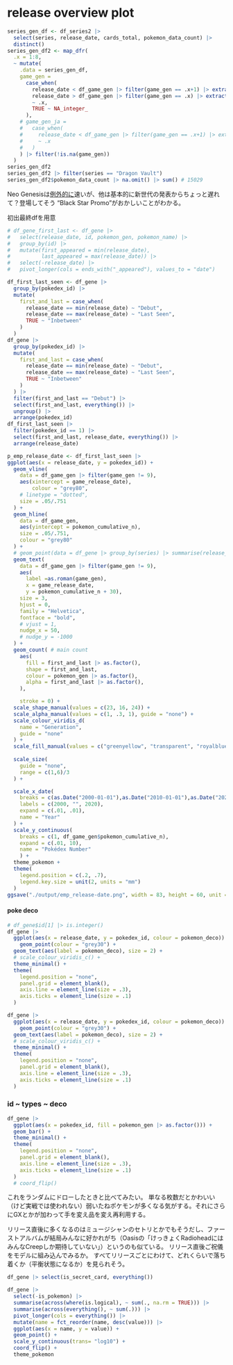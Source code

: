 # release overview plot


```r
series_gen_df <- df_series2 |> 
  select(series, release_date, cards_total, pokemon_data_count) |> 
  distinct()
series_gen_df2 <- map_dfr(
  .x = 1:8, 
  ~ mutate(
    .data = series_gen_df, 
    game_gen = 
      case_when(
        release_date < df_game_gen |> filter(game_gen == .x+1) |> extract("game_release_date") |> pull() &
        release_date > df_game_gen |> filter(game_gen == .x) |> extract("game_release_date") |> pull()
        ~ .x,
        TRUE ~ NA_integer_
      ),
    # game_gen_ja = 
    #   case_when(
    #     release_date < df_game_gen |> filter(game_gen == .x+1) |> extract("release_date_ja") |> pull() 
    #     ~ .x
    #   )
    ) |> filter(!is.na(game_gen))
  ) 
series_gen_df2
series_gen_df2 |> filter(series == "Dragon Vault")
series_gen_df2$pokemon_data_count |> na.omit() |> sum() # 15029
```

Neo Genesisは[例外的に](https://bulbapedia.bulbagarden.net/wiki/Neo_Genesis_(TCG))速いが、他は基本的に新世代の発表からちょっと遅れて？登場してそう
"Black Star Promo"がおかしいことがわかる。

初出最終dfを用意
```r
# df_gene_first_last <- df_gene |> 
#   select(release_date, id, pokemon_gen, pokemon_name) |> 
#   group_by(id) |> 
#   mutate(first_appeared = min(release_date),
#          last_appeared = max(release_date)) |> 
#   select(-release_date) |> 
#   pivot_longer(cols = ends_with("_appeared"), values_to = "date")
```

```r
df_first_last_seen <- df_gene |> 
  group_by(pokedex_id) |> 
  mutate(
    first_and_last = case_when(
      release_date == min(release_date) ~ "Debut",
      release_date == max(release_date) ~ "Last Seen",
      TRUE ~ "Inbetween"
    )
  )
df_gene |> 
  group_by(pokedex_id) |> 
  mutate(
    first_and_last = case_when(
      release_date == min(release_date) ~ "Debut",
      release_date == max(release_date) ~ "Last Seen",
      TRUE ~ "Inbetween"
    )
  ) |> 
  filter(first_and_last == "Debut") |> 
  select(first_and_last, everything()) |> 
  ungroup() |> 
  arrange(pokedex_id)
df_first_last_seen |>
  filter(pokedex_id == 1) |> 
  select(first_and_last, release_date, everything()) |> 
  arrange(release_date)

```


```r
p_emp_release_date <- df_first_last_seen |> 
ggplot(aes(x = release_date, y = pokedex_id)) +
  geom_vline(
    data = df_game_gen |> filter(game_gen != 9),
    aes(xintercept = game_release_date),
        colour = "grey80",
    # linetype = "dotted",
    size = .05/.751
  ) +
  geom_hline(
    data = df_game_gen,
    aes(yintercept = pokemon_cumulative_n),
    size = .05/.751,
    colour = "grey80"
  ) +
  # geom_point(data = df_gene |> group_by(series) |> summarise(release_date, pokemon_gen, id_median = median(id, na.rm = TRUE)), aes(y = id_median), colour = "black", size = .5) + # 中央値がどこか
  geom_text(
    data = df_game_gen |> filter(game_gen != 9),
    aes(
      label =as.roman(game_gen), 
      x = game_release_date, 
      y = pokemon_cumulative_n + 30),
    size = 3,
    hjust = 0,
    family = "Helvetica",
    fontface = "bold",
    # vjust = 1,
    nudge_x = 50,
    # nudge_y = -1000
  ) +
  geom_count( # main count
    aes(
      fill = first_and_last |> as.factor(), 
      shape = first_and_last,
      colour = pokemon_gen |> as.factor(),
      alpha = first_and_last |> as.factor(), 
    ),

    stroke = 0) +
  scale_shape_manual(values = c(23, 16, 24)) +
  scale_alpha_manual(values = c(1, .3, 1), guide = "none") +
  scale_colour_viridis_d(
    name = "Generation",
    guide = "none"
  ) +
  scale_fill_manual(values = c("greenyellow", "transparent", "royalblue3")) +
  
  scale_size(
    guide = "none",
    range = c(1,6)/3
  ) +

  scale_x_date(
    breaks = c(as.Date("2000-01-01"),as.Date("2010-01-01"),as.Date("2020-01-01")),
    labels = c(2000, "", 2020),
    expand = c(.01, .01),
    name = "Year"
  ) +
  scale_y_continuous(
    breaks = c(1, df_game_gen$pokemon_cumulative_n),
    expand = c(.01, 10),
    name = "Pokédex Number"
    ) +
  theme_pokemon +
  theme(
    legend.position = c(.2, .7),
    legend.key.size = unit(2, units = "mm")
  )
ggsave("./output/emp_release-date.png", width = 83, height = 60, unit = "mm", dpi = 600) 

```


#### poke deco

```r
# df_gene$id[1] |> is.integer()
df_gene |> 
  ggplot(aes(x = release_date, y = pokedex_id, colour = pokemon_deco)) +
    geom_point(colour = "grey30") +
  geom_text(aes(label = pokemon_deco), size = 2) +
  # scale_colour_viridis_c() +
  theme_minimal() +
  theme(
    legend.position = "none",
    panel.grid = element_blank(),
    axis.line = element_line(size = .3),
    axis.ticks = element_line(size = .1)
  )
```



```r
df_gene |> 
  ggplot(aes(x = release_date, y = pokedex_id, colour = pokemon_deco)) +
    geom_point(colour = "grey30") +
  geom_text(aes(label = pokemon_deco), size = 2) +
  # scale_colour_viridis_c() +
  theme_minimal() +
  theme(
    legend.position = "none",
    panel.grid = element_blank(),
    axis.line = element_line(size = .3),
    axis.ticks = element_line(size = .1)
  )
```


### id ~ types ~ deco

```r
df_gene |> 
  ggplot(aes(x = pokedex_id, fill = pokemon_gen |> as.factor())) +
  geom_bar() +
  theme_minimal() +
  theme(
    legend.position = "none",
    panel.grid = element_blank(),
    axis.line = element_line(size = .3),
    axis.ticks = element_line(size = .1)
  )
  # coord_flip()
```
これをランダムにドローしたときと比べてみたい。
単なる枚数だとかわいい（けど実戦では使われない）弱いたねポケモンが多くなる気がする。それにさらにGXとかが加わって手を変え品を変え再利用する。

リリース直後に多くなるのはミュージシャンのセトリとかでもそうだし、ファーストアルバムが結局みんなに好かれがち（Oasisの「けっきょくRadioheadにはみんなCreepしか期待していない」）というのも似ている。
リリース直後ご祝儀をモデルに組み込んでみるか。
すべてリリースごとにわけて、どれくらいで落ち着くか（平衡状態になるか）を見られそう。

```r
df_gene |> select(is_secret_card, everything()) 

df_gene |> 
  select(-is_pokemon) |>
  summarise(across(where(is.logical), ~ sum(., na.rm = TRUE))) |> 
  summarise(across(everything(), ~ sum(.))) |> 
  pivot_longer(cols = everything()) |> 
  mutate(name = fct_reorder(name, desc(value))) |> 
  ggplot(aes(x = name, y = value)) +
  geom_point() +
  scale_y_continuous(trans= "log10") +
  coord_flip() +
  theme_pokemon
```

